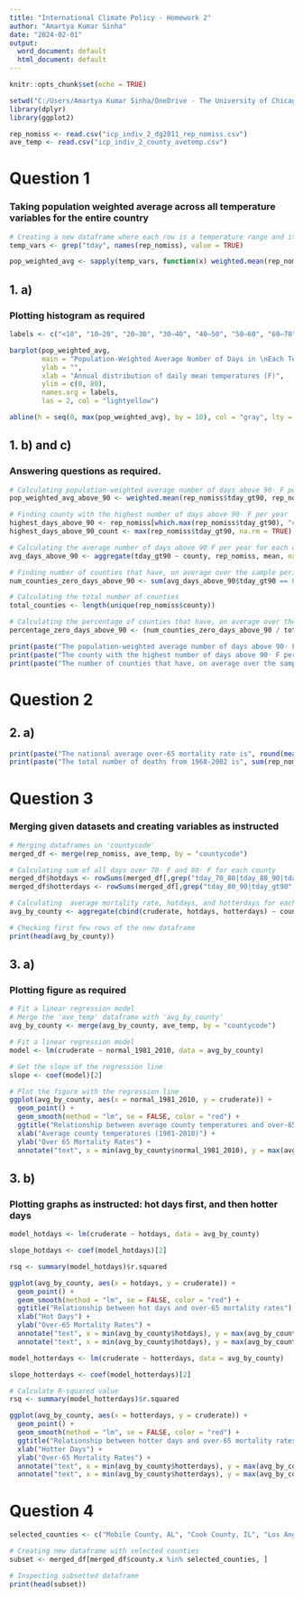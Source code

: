 ```yaml
---
title: "International Climate Policy - Homework 2"
author: "Amartya Kumar Sinha"
date: "2024-02-01"
output:
  word_document: default
  html_document: default
---
```


```r
knitr::opts_chunk$set(echo = TRUE)
```

```r
setwd("C:/Users/Amartya Kumar Sinha/OneDrive - The University of Chicago/IntlClimatePolicy_PPHA39930/Assignments/Assn2_IntlClimatePolicy") 
library(dplyr)
library(ggplot2)
```

```r
rep_nomiss <- read.csv("icp_indiv_2_dg2011_rep_nomiss.csv")
ave_temp <- read.csv("icp_indiv_2_county_avetemp.csv")
```

# Question 1
### Taking population weighted average across all temperature variables for the entire country

```r
# Creating a new dataframe where each row is a temperature range and its population-weighted average
temp_vars <- grep("tday", names(rep_nomiss), value = TRUE)

pop_weighted_avg <- sapply(temp_vars, function(x) weighted.mean(rep_nomiss[[x]], rep_nomiss$population, na.rm = TRUE))
```

## 1. a) 
### Plotting histogram as required

```r
labels <- c("<10", "10–20", "20–30", "30–40", "40–50", "50–60", "60–70", "70–80", "80–90", ">90")

barplot(pop_weighted_avg, 
        main = "Population-Weighted Average Number of Days in \nEach Temperature Range (1968-2002 average)", 
        ylab = "", 
        xlab = "Annual distribution of daily mean temperatures (F)", 
        ylim = c(0, 80), 
        names.arg = labels, 
        las = 2, col = "lightyellow")

abline(h = seq(0, max(pop_weighted_avg), by = 10), col = "gray", lty = "dotted")
```
## 1. b) and c)
### Answering questions as required.
```r
# Calculating population-weighted average number of days above 90◦ F per year across the US
pop_weighted_avg_above_90 <- weighted.mean(rep_nomiss$tday_gt90, rep_nomiss$population, na.rm = TRUE)

# Finding county with the highest number of days above 90◦ F per year
highest_days_above_90 <- rep_nomiss[which.max(rep_nomiss$tday_gt90), "county"]
highest_days_above_90_count <- max(rep_nomiss$tday_gt90, na.rm = TRUE)

# Calculating the average number of days above 90◦F per year for each county over the sample period (1968-2002)
avg_days_above_90 <- aggregate(tday_gt90 ~ county, rep_nomiss, mean, na.rm = TRUE)

# Finding number of counties that have, on average over the sample period (1968-2002), experienced zero days above 90◦F per year
num_counties_zero_days_above_90 <- sum(avg_days_above_90$tday_gt90 == 0)

# Calculating the total number of counties
total_counties <- length(unique(rep_nomiss$county))

# Calculating the percentage of counties that have, on average over the sample period (1968-2002), experienced zero days above 90◦F per year
percentage_zero_days_above_90 <- (num_counties_zero_days_above_90 / total_counties) * 100

print(paste("The population-weighted average number of days above 90◦ F per year across the US is", round(pop_weighted_avg_above_90, 2)))
print(paste("The county with the highest number of days above 90◦ F per year is", highest_days_above_90, "with", round(highest_days_above_90_count, 2), "days"))
print(paste("The number of counties that have, on average over the sample period (1968-2002), experienced zero days above 90◦F per year is", num_counties_zero_days_above_90, "out of a total of", total_counties, "counties in the dataset, or about", round(percentage_zero_days_above_90, 2), "%"))
```
# Question 2
## 2. a)

```r
print(paste("The national average over-65 mortality rate is", round(mean(rep_nomiss$cruderate, na.rm = TRUE), 2), "deaths per 100,000 population"))
print(paste("The total number of deaths from 1968-2002 is", sum(rep_nomiss$deaths, na.rm = TRUE)))
```
# Question 3
### Merging given datasets and creating variables as instructed
```r
# Merging dataframes on 'countycode'
merged_df <- merge(rep_nomiss, ave_temp, by = "countycode")

# Calculating sum of all days over 70◦ F and 80◦ F for each county
merged_df$hotdays <- rowSums(merged_df[,grep("tday_70_80|tday_80_90|tday_gt90", names(merged_df))], na.rm = TRUE)
merged_df$hotterdays <- rowSums(merged_df[,grep("tday_80_90|tday_gt90", names(merged_df))], na.rm = TRUE)

# Calculating  average mortality rate, hotdays, and hotterdays for each county
avg_by_county <- aggregate(cbind(cruderate, hotdays, hotterdays) ~ countycode, merged_df, mean, na.rm = TRUE)

# Checking first few rows of the new dataframe
print(head(avg_by_county))

```
## 3. a)
### Plotting figure as required
```r
# Fit a linear regression model
# Merge the 'ave_temp' dataframe with 'avg_by_county'
avg_by_county <- merge(avg_by_county, ave_temp, by = "countycode")

# Fit a linear regression model
model <- lm(cruderate ~ normal_1981_2010, data = avg_by_county)

# Get the slope of the regression line
slope <- coef(model)[2]

# Plot the figure with the regression line
ggplot(avg_by_county, aes(x = normal_1981_2010, y = cruderate)) +
  geom_point() +
  geom_smooth(method = "lm", se = FALSE, color = "red") +
  ggtitle("Relationship between average county temperatures and over-65 mortality rates") +
  xlab("Average county temperatures (1981-2010)") +
  ylab("Over 65 Mortality Rates") +
  annotate("text", x = min(avg_by_county$normal_1981_2010), y = max(avg_by_county$cruderate), label = paste("Slope =", round(slope, 2)), hjust = 0, vjust = 1)
```
## 3. b)
### Plotting graphs as instructed: hot days first, and then hotter days
```r
model_hotdays <- lm(cruderate ~ hotdays, data = avg_by_county)

slope_hotdays <- coef(model_hotdays)[2]

rsq <- summary(model_hotdays)$r.squared

ggplot(avg_by_county, aes(x = hotdays, y = cruderate)) +
  geom_point() +
  geom_smooth(method = "lm", se = FALSE, color = "red") +
  ggtitle("Relationship between hot days and over-65 mortality rates") +
  xlab("Hot Days") +
  ylab("Over-65 Mortality Rates") +
  annotate("text", x = min(avg_by_county$hotdays), y = max(avg_by_county$cruderate), label = paste("Slope =", round(slope_hotterdays, 2)), hjust = 0, vjust = 3) +
  annotate("text", x = min(avg_by_county$hotdays), y = max(avg_by_county$cruderate) - 10, label = paste("R-squared =", round(rsq, 2)), hjust = 0, vjust = 1)
```

```r
model_hotterdays <- lm(cruderate ~ hotterdays, data = avg_by_county)

slope_hotterdays <- coef(model_hotterdays)[2]

# Calculate R-squared value
rsq <- summary(model_hotterdays)$r.squared

ggplot(avg_by_county, aes(x = hotterdays, y = cruderate)) +
  geom_point() +
  geom_smooth(method = "lm", se = FALSE, color = "red") +
  ggtitle("Relationship between hotter days and over-65 mortality rates") +
  xlab("Hotter Days") +
  ylab("Over-65 Mortality Rates") +
  annotate("text", x = min(avg_by_county$hotterdays), y = max(avg_by_county$cruderate), label = paste("Slope =", round(slope_hotterdays, 2)), hjust = 0, vjust = 3) +
  annotate("text", x = min(avg_by_county$hotterdays), y = max(avg_by_county$cruderate) - 10, label = paste("R-squared =", round(rsq, 2)), hjust = 0, vjust = 1)
```
# Question 4

```r
selected_counties <- c("Mobile County, AL", "Cook County, IL", "Los Angeles County, CA", "Miami-Dade County, FL")

# Creating new dataframe with selected counties
subset <- merged_df[merged_df$county.x %in% selected_counties, ]

# Inspecting subsetted dataframe
print(head(subset))
```


